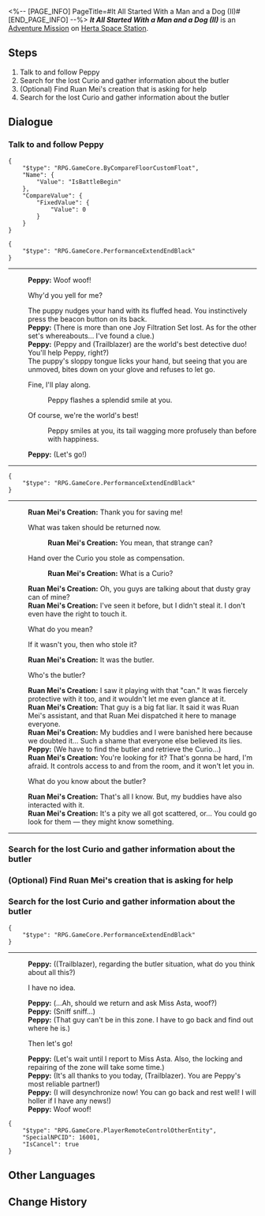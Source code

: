 <%-- [PAGE_INFO]
PageTitle=#It All Started With a Man and a Dog (II)#
[END_PAGE_INFO] --%>
{{Stub|Dialogue.}}
{{Mission Infobox
|id            = 4070012
|title         = 
|image         = <!--Mission It All Started With a Man and a Dog (II).png-->
|type          = Adventure
|event_name    = 
|chapter       = 
|requirements  = {{subst:void|<!--Unknown: {"Type":"Manual"}-->}}
|summary       = <!--official mission summary from Fate's Atlas-->
|characters    = Peppy; Ruan Mei's Creation; Trailblazer
|startLocation = [[Herta Space Station]] - [[Supply Zone]]
|world         = Herta Space Station
|area          = Supply Zone
|prev          = 
|next          = 
|rewards       = 
}}
'''''It All Started With a Man and a Dog (II)''''' is an [[Adventure Mission]] on [[Herta Space Station]].

==Steps==
# Talk to and follow Peppy
# Search for the lost Curio and gather information about the butler
# (Optional) Find Ruan Mei's creation that is asking for help
# Search for the lost Curio and gather information about the butler

<!--
==Gameplay Notes==

--><!--
==Trial Character==

-->
==Dialogue==
{{Stub Dialogue}}

===Talk to and follow Peppy{{subst:void|<!--407001201-->}}===
{{Mission Description|type=adventure|location=Supply Zone|Peppy has found clues about the lost Curio. You decide to follow it and continue your search.}}
{{Dialogue Start}}

<pre>{
	"$type": "RPG.GameCore.ByCompareFloorCustomFloat",
	"Name": {
		"Value": "IsBattleBegin"
	},
	"CompareValue": {
		"FixedValue": {
			"Value": 0
		}
	}
}</pre>
<pre>{
	"$type": "RPG.GameCore.PerformanceExtendEndBlack"
}</pre>
----
:'''Peppy:''' Woof woof!
:{{DIcon|Arrow}} Why'd you yell for me?
:The puppy nudges your hand with its fluffed head. You instinctively press the beacon button on its back.
:'''Peppy:''' (There is more than one Joy Filtration Set lost. As for the other set's whereabouts... I've found a clue.)
:'''Peppy:''' (Peppy and (Trailblazer) are the world's best detective duo! You'll help Peppy, right?)
:The puppy's sloppy tongue licks your hand, but seeing that you are unmoved, bites down on your glove and refuses to let go.
:{{DIcon|Arrow}} Fine, I'll play along.
::Peppy flashes a splendid smile at you.
:{{DIcon|Arrow}} Of course, we're the world's best!
::Peppy smiles at you, its tail wagging more profusely than before with happiness.
:'''Peppy:''' (Let's go!)
----
<pre>{
	"$type": "RPG.GameCore.PerformanceExtendEndBlack"
}</pre>
----
:'''Ruan Mei's Creation:''' Thank you for saving me!
:{{DIcon|Arrow}} What was taken should be returned now.
::'''Ruan Mei's Creation:''' You mean, that strange can?
:{{DIcon|Arrow}} Hand over the Curio you stole as compensation.
::'''Ruan Mei's Creation:''' What is a Curio?
:'''Ruan Mei's Creation:''' Oh, you guys are talking about that dusty gray can of mine?
:'''Ruan Mei's Creation:''' I've seen it before, but I didn't steal it. I don't even have the right to touch it.
:{{DIcon|Arrow}} What do you mean?
:{{DIcon|Arrow}} If it wasn't you, then who stole it?
:'''Ruan Mei's Creation:''' It was the butler.
:{{DIcon|Arrow}} Who's the butler?
:'''Ruan Mei's Creation:''' I saw it playing with that "can." It was fiercely protective with it too, and it wouldn't let me even glance at it.
:'''Ruan Mei's Creation:''' That guy is a big fat liar. It said it was Ruan Mei's assistant, and that Ruan Mei dispatched it here to manage everyone.
:'''Ruan Mei's Creation:''' My buddies and I were banished here because we doubted it... Such a shame that everyone else believed its lies.
:'''Peppy:''' (We have to find the butler and retrieve the Curio...)
:'''Ruan Mei's Creation:''' You're looking for it? That's gonna be hard, I'm afraid. It controls access to and from the room, and it won't let you in.
:{{DIcon|Arrow}} What do you know about the butler?
:'''Ruan Mei's Creation:''' That's all I know. But, my buddies have also interacted with it.
:'''Ruan Mei's Creation:''' It's a pity we all got scattered, or... You could go look for them &mdash; they might know something.
----
{{Dialogue End}}

===Search for the lost Curio and gather information about the butler{{subst:void|<!--407001203-->}}===
{{Mission Description|type=adventure|location=Supply Zone|update|The lost Curio is currently held by a creation known as "butler." Who is this butler? And where can they be found? Despite lacking any information, you might uncover new leads by locating the lost Curio...}}
{{Dialogue Start}}


{{Dialogue End}}

===(Optional) Find Ruan Mei's creation that is asking for help{{subst:void|<!--407001206-->}}===
{{Mission Description|type=adventure|location=Supply Zone|update|You hear a nearby distress call. It seems that more than one Ruan Mei's creation is wandering in this section. If possible, it's better to go and help them.}}
{{Dialogue Start}}


{{Dialogue End}}

===Search for the lost Curio and gather information about the butler{{subst:void|<!--407001208-->}}===
{{Mission Description|type=adventure|location=Supply Zone|update|The lost Curio is currently held by a creation known as "butler." Who is this butler? And where can they be found? Despite lacking any information, you might uncover new leads by locating the lost Curio...}}
{{Dialogue Start}}
<pre>{
	"$type": "RPG.GameCore.PerformanceExtendEndBlack"
}</pre>
----
:'''Peppy:''' ((Trailblazer), regarding the butler situation, what do you think about all this?)
:{{DIcon|Arrow}} I have no idea.
:'''Peppy:''' (...Ah, should we return and ask Miss Asta, woof?)
:'''Peppy:''' (Sniff sniff...)
:'''Peppy:''' (That guy can't be in this zone. I have to go back and find out where he is.)
:{{DIcon|Arrow}} Then let's go!
:'''Peppy:''' (Let's wait until I report to Miss Asta. Also, the locking and repairing of the zone will take some time.)
:'''Peppy:''' (It's all thanks to you today, (Trailblazer). You are Peppy's most reliable partner!)
:'''Peppy:''' (I will desynchronize now! You can go back and rest well! I will holler if I have any news!)
:'''Peppy:''' Woof woof!
:{{Black Screen|Peppy desynchronized.}}
<pre>{
	"$type": "RPG.GameCore.PlayerRemoteControlOtherEntity",
	"SpecialNPCID": 16001,
	"IsCancel": true
}</pre>
{{Dialogue End}}

==Other Languages==
{{Other Languages
|en   = It All Started With a Man and a Dog (II)
|zhs  = 开局一人一狗•其二
|zht  = 開局一人一狗•其二
|ja   = スタートは一人と犬一匹・その2
|ko   = 시작은 한 사람과 개 한 마리•2
|es   = Al inicio solo había una persona y un perro&nbsp;II
|fr   = Tout commence avec un homme et un chien&nbsp;(II)
|ru   = Человек собаке друг II
|th   = เริ่มด้วยคนหนึ่งคนและสุนัขหนึ่งตัว 2
|vi   = Hành Trình Một Người Một Chó 2
|de   = Es war einmal ein Mensch und ein Hund (Teil 2)
|id   = Meitantei Peppy II
|pt   = A História Começa Com um Homem e um Cachorro (II)
}}

==Change History==
{{Change History|1.6}}

